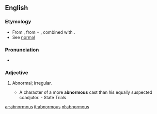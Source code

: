 ==English==

===Etymology===
* From {{etyl|la}} {{term|abnormis|lang=la}}, from {{term|ab-|ab-|lang=la}} + {{term|norma||rule|lang=la}}, combined with {{term|-ous||lang=en}}.
* See [[normal]]

===Pronunciation===
* {{a|US}} {{IPA|/ˈæbˌnɔɹ.məs/|/əbˈnɔɹ.məs/}}

===Adjective===
{{en-adj}}

# {{context|archaic}} Abnormal; irregular.
#* A character of a more '''abnormous''' cast than his equally suspected coadjutor. - State Trials

[[ar:abnormous]]
[[it:abnormous]]
[[nl:abnormous]]